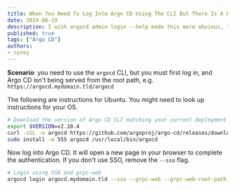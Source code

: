```yaml
---
title: When You Need To Log Into Argo CD Using The CLI But There Is A Path In The URL
date: 2024-06-19
description: I wish argocd admin login --help made this more obvious, the flag you're looking for is --grpc-web-root-path
published: true
tags: ["Argo CD"]
authors:
- corey
---
```


**Scenario**: you need to use the `argocd` CLI, but you must first log in, and Argo CD isn't being served from the root path, e.g. `https://argocd.mydomain.tld/argocd`


The following are instructions for Ubuntu. You might need to look up instructions for your OS.
```bash title="Install the argocd CLI"
# Download the version of Argo CD CLI matching your current deployment
export $VERSION=v2.10.4
curl -sSL -o argocd https://github.com/argoproj/argo-cd/releases/download/$VERSION/argocd-linux-amd64
sudo install -m 555 argocd /usr/local/bin/argocd
```

Now log into Argo CD. It will open a new page in your browser to complete the authentication. If you don't use SSO, remove the `--sso` flag.
```bash title="Log into argocd.domain.tld/argocd"
# Login using SSO and grpc-web
argocd login argocd.mydomain.tld --sso --grpc-web --grpc-web-root-path "/argocd"
```
